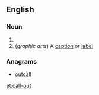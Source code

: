 ==English==

===Noun===
{{en-noun}}

# {{alternative spelling of|call out|lang=en}}
# (''graphic arts'') A [[caption]] or [[label]]

===Anagrams===
* [[outcall#English|outcall]]

[[et:call-out]]